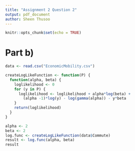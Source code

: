 ```yaml
---
title: "Assignment 2 Question 2"
output: pdf_document
author: Sheen Thusoo
---
```


```r
knitr::opts_chunk$set(echo = TRUE)
```

# Part b)

``` r
data <- read.csv("EconomicMobility.csv")
```


``` r
createLogLikeFunction <- function(P) {
  function(alpha, beta) {
    loglikelihood <- 0
    for (y in P) {
      loglikelihood <- loglikelihood + alpha*log(beta) + 
        (alpha -1)*log(y) - log(gamma(alpha)) - y*beta
    }
    return(loglikelihood)
  }
}
```


``` r
alpha <- 2
beta <- 2
log.func <- createLogLikeFunction(data$Commute)
result <- log.func(alpha, beta)
result
```
